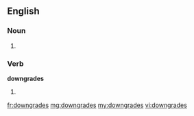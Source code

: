 ==English==

===Noun===
{{head|en}}

# {{plural of|downgrade}}

===Verb===
'''downgrades'''

# {{en-third-person singular of|downgrade}}

[[fr:downgrades]]
[[mg:downgrades]]
[[my:downgrades]]
[[vi:downgrades]]